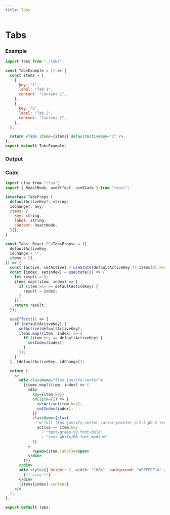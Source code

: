 ```yaml
---
title: Tabs
---
```



# Tabs

### Example

```jsx
import Tabs from "./Tabs";

const TabsExample = () => {
  const items = [
    {
      key: "1",
      label: "Tab 1",
      content: "Content 1",
    },
    {
      key: "2",
      label: "Tab 2",
      content: "Content 2",
    },
  ];

  return <Tabs items={items} defaultActiveKey="1" />;
};
export default TabsExample;
```

### Output

<TabsExample />

### Code

```jsx title="Tabs/index.tsx"
import clsx from "clsx";
import { ReactNode, useEffect, useState } from "react";

interface TabsProps {
  defaultActiveKey?: string;
  idChange?: any;
  items: {
    key: string,
    label: string,
    content: ReactNode,
  }[];
}

const Tabs: React.FC<TabsProps> = ({
  defaultActiveKey,
  idChange = "",
  items = [],
}) => {
  const [active, setActive] = useState(defaultActiveKey ?? items[0].key);
  const [index, setIndex] = useState(() => {
    let result = 0;
    items.map((item, index) => {
      if (item.key == defaultActiveKey) {
        result = index;
      }
    });
    return result;
  });

  useEffect(() => {
    if (defaultActiveKey) {
      setActive(defaultActiveKey);
      items.map((item, index) => {
        if (item.key == defaultActiveKey) {
          setIndex(index);
        }
      });
    }
  }, [defaultActiveKey, idChange]);

  return (
    <>
      <div className="flex justify-center">
        {items.map((item, index) => (
          <div
            key={item.key}
            onClick={() => {
              setActive(item.key);
              setIndex(index);
            }}
            className={clsx(
              "w-full flex justify-center cursor-pointer p-2.5 pb-2 text-sm transition",
              active == item.key
                ? "text-green-50 font-bold"
                : "text-white/60 font-medium"
            )}
          >
            <span>{item.label}</span>
          </div>
        ))}
      </div>
      <div style={{ height: 2, width: "100%", background: "#FFFFFF1A" }}>
        {/* Line */}
      </div>
      {items[index].content}
    </>
  );
};

export default Tabs;
```

<div
  style={{
    width: `${100 / items.length}%`,
    transform: `translateX(${100 * index}%)`,
    height: "100%",
    background: "#009874",
    transitionDuration: "200ms",
    transition: "transform cubic-bezier(0.4, 0, 0.2, 1) 150ms",
  }}
></div>

